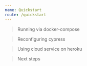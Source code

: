 ```yaml
---
name: Quickstart
route: /quickstart
---
```


> Running via docker-compose

> Reconfiguring cypress

> Using cloud service on heroku

> Next steps
